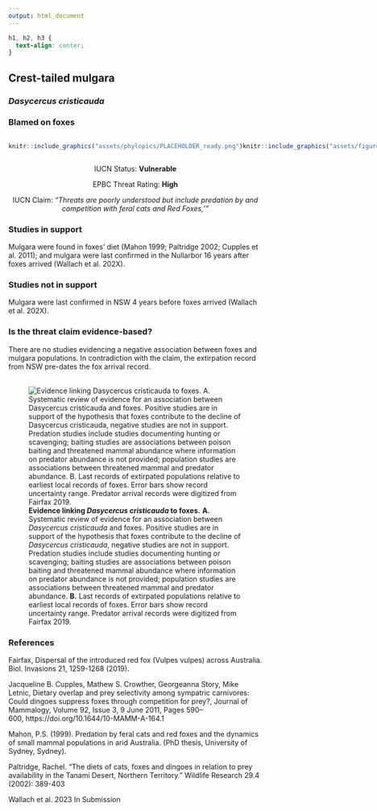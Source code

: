 ```yaml
---
output: html_document
---
```

```css
h1, h2, h3 {
  text-align: center;
}
```

## **Crest-tailed mulgara**
### *Dasycercus cristicauda*
### Blamed on foxes

:::: {style="display: flex;"}

::: {}
  ```r
  knitr::include_graphics("assets/phylopics/PLACEHOLDER_ready.png")
  ```
:::

::: {}

:::

::: {}
  ```r
  knitr::include_graphics("assets/figures/Map_Fox_Dasycercus cristicauda.png")
  ```
:::

::::
<center>
IUCN Status: **Vulnerable**

EPBC Threat Rating: **High**

IUCN Claim: *"Threats are poorly understood but include predation by and competition with feral cats and Red Foxes,'"*

</center>

### Studies in support

Mulgara were found in foxes’ diet (Mahon 1999; Paltridge 2002; Cupples et al. 2011); and mulgara were last confirmed in the Nullarbor 16 years after foxes arrived (Wallach et al. 202X).

### Studies not in support

Mulgara were last confirmed in NSW 4 years before foxes arrived (Wallach et al. 202X).

### Is the threat claim evidence-based?

There are no studies evidencing a negative association between foxes and mulgara populations. In contradiction with the claim, the extirpation record from NSW pre-dates the fox arrival record.
<br>
<br>

![**Evidence linking *Dasycercus cristicauda* to foxes.** **A.** Systematic review of evidence for an association between *Dasycercus cristicauda* and foxes. Positive studies are in support of the hypothesis that foxes contribute to the decline of *Dasycercus cristicauda*, negative studies are not in support. Predation studies include studies documenting hunting or scavenging; baiting studies are associations between poison baiting and threatened mammal abundance where information on predator abundance is not provided; population studies are associations between threatened mammal and predator abundance. **B.** Last records of extirpated populations relative to earliest local records of foxes. Error bars show record uncertainty range. Predator arrival records were digitized from Fairfax 2019.](assets/figures/Main_Evidence_Fox_Dasycercus cristicauda.png)

### References

Fairfax, Dispersal of the introduced red fox (Vulpes vulpes) across Australia. Biol. Invasions 21, 1259-1268 (2019).

Jacqueline B. Cupples, Mathew S. Crowther, Georgeanna Story, Mike Letnic, Dietary overlap and prey selectivity among sympatric carnivores: Could dingoes suppress foxes through competition for prey?, Journal of Mammalogy, Volume 92, Issue 3, 9 June 2011, Pages 590–600, https://doi.org/10.1644/10-MAMM-A-164.1

Mahon, P.S. (1999). Predation by feral cats and red foxes and the dynamics of small mammal populations in arid Australia. (PhD thesis, University of Sydney, Sydney).

Paltridge, Rachel. "The diets of cats, foxes and dingoes in relation to prey availability in the Tanami Desert, Northern Territory." Wildlife Research 29.4 (2002): 389-403

Wallach et al. 2023 In Submission

